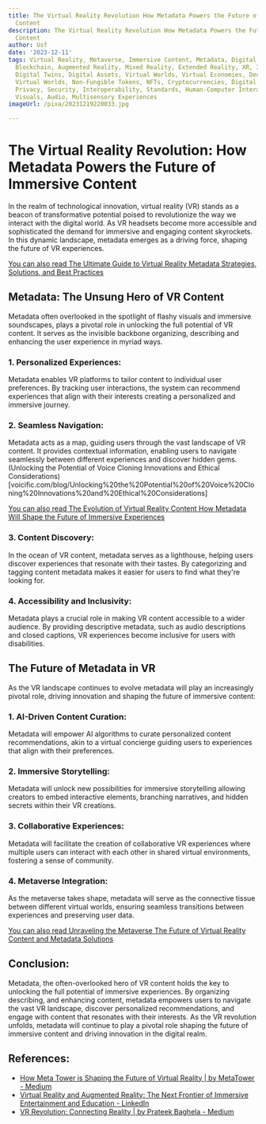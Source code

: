 ```yaml
---
title: The Virtual Reality Revolution How Metadata Powers the Future of Immersive
  Content
description: The Virtual Reality Revolution How Metadata Powers the Future of Immersive
  Content
author: Usf
date: '2023-12-11'
tags: Virtual Reality, Metaverse, Immersive Content, Metadata, Digital Media, Web3,
  Blockchain, Augmented Reality, Mixed Reality, Extended Reality, XR, 3D Content,
  Digital Twins, Digital Assets, Virtual Worlds, Virtual Economies, Decentralized
  Virtual Worlds, Non-Fungible Tokens, NFTs, Cryptocurrencies, Digital Identity, Data
  Privacy, Security, Interoperability, Standards, Human-Computer Interaction, Haptics,
  Visuals, Audio, Multisensory Experiences
imageUrl: /pixa/20231219220033.jpg

---
```

# The Virtual Reality Revolution: How Metadata Powers the Future of Immersive  Content

In the realm of technological innovation, virtual reality (VR) stands as a beacon of transformative  potential poised  to revolutionize the way  we interact with the digital world. As  VR headsets become more accessible and sophisticated the demand  for immersive and engaging content skyrockets. In this dynamic landscape, metadata emerges as a driving force, shaping the future of VR experiences.

[You can also  read The Ultimate Guide to Virtual Reality Metadata Strategies, Solutions, and Best Practices](The%20Ultimate%20Guide%20to%20Virtual%20Reality%20Metadata%20Strategies%2C%20Solutions%2C%20and%20Best%20Practices)


## Metadata: The Unsung Hero  of VR Content

Metadata often overlooked in the spotlight of flashy visuals and immersive soundscapes, plays a pivotal role in unlocking the full potential of VR content. It serves as the invisible  backbone organizing, describing  and enhancing  the user experience in myriad ways.

###  1. Personalized Experiences:

Metadata enables VR platforms to  tailor content  to individual user preferences. By tracking user interactions, the system can recommend experiences that align with their interests creating a  personalized and immersive journey.

### 2. Seamless  Navigation:

Metadata acts as a map, guiding users through the  vast landscape of  VR content. It provides contextual information, enabling users to navigate seamlessly between different  experiences and discover hidden gems.
(Unlocking  the Potential of Voice Cloning Innovations and Ethical Considerations)[voicific.com/blog/Unlocking%20the%20Potential%20of%20Voice%20Cloning%20Innovations%20and%20Ethical%20Considerations]

[You can also read The Evolution of Virtual Reality Content How Metadata Will Shape the Future of Immersive Experiences](The%20Evolution%20of%20Virtual%20Reality%20Content%20How%20Metadata%20Will%20Shape%20the%20Future%20of%20Immersive%20Experiences)


### 3. Content Discovery:

In the ocean of VR content, metadata serves as a lighthouse, helping users discover experiences  that resonate with their tastes. By categorizing  and tagging content metadata  makes it easier for users to find  what they're looking for.

### 4. Accessibility and Inclusivity:

Metadata plays a crucial  role in making VR content  accessible to a wider audience. By providing descriptive metadata, such as audio descriptions and closed captions, VR experiences become inclusive for users with  disabilities.

## The Future of Metadata in VR

As the VR landscape continues to evolve metadata will play an increasingly pivotal role, driving innovation and shaping the future of immersive content:

### 1. AI-Driven Content Curation:

Metadata will empower AI algorithms to curate personalized content recommendations, akin  to a  virtual concierge guiding users  to experiences that align with their preferences.

### 2.  Immersive Storytelling:

Metadata will unlock new possibilities for immersive storytelling allowing creators to  embed interactive elements,  branching narratives, and hidden secrets within their VR creations.

### 3. Collaborative Experiences:

Metadata will facilitate the creation of collaborative VR experiences where multiple users can interact with each other in shared virtual environments, fostering a sense of community.

### 4.  Metaverse Integration:

As the  metaverse takes shape, metadata  will serve as the  connective tissue between different virtual worlds, ensuring seamless transitions between  experiences and preserving user data.

[You can also read Unraveling the Metaverse  The Future  of Virtual Reality Content and Metadata  Solutions](Unraveling%20the%20Metaverse%20The%20Future%20of%20Virtual%20Reality%20Content%20and%20Metadata%20Solutions)


## Conclusion:

Metadata, the often-overlooked hero of VR content holds the  key to  unlocking the  full  potential of immersive experiences. By organizing describing, and enhancing content, metadata  empowers users  to navigate  the vast VR landscape, discover personalized  recommendations, and engage with content that resonates with their interests. As the VR revolution unfolds, metadata will continue to play a pivotal role shaping the future of immersive content  and driving innovation in the digital  realm.

## References:
- [How Meta Tower is Shaping the Future of Virtual Reality | by MetaTower - Medium](https://medium.com/@MT_Tower/how-meta-tower-is-shaping-the-future-of-virtual-reality-82e7f87bbad2)
- [Virtual Reality and Augmented Reality: The Next Frontier of Immersive Entertainment and Education - LinkedIn](https://www.linkedin.com/pulse/virtual-reality-augmented-next-frontier-immersive-education-nayak-jyb9f)
- [VR Revolution: Connecting Reality | by Prateek Baghela - Medium](https://medium.com/@prateek.baghela/vr-revolution-connecting-reality-c35d4fc05f48)
